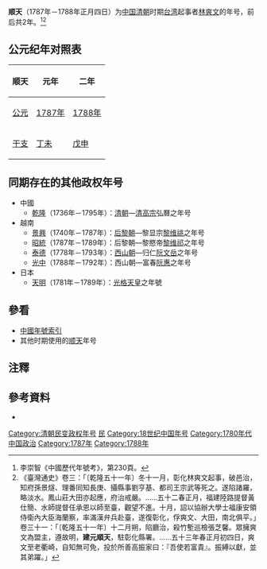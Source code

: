 {{Eranamebox|年号=顺天
|起讫时间= 1787年－1788年正月四日
|政权= 
|帝王= [[林爽文|林爽文]]
|历时= 2年
|timeline= <timeline>
ImageSize = width:200 height:50
PlotArea = width:180 height:30 left:10 bottom:20
TimeAxis = orientation:horizontal
DateFormat = yyyy
Period = from:1644 till:1911
AlignBars = early
ScaleMajor = increment:60 start:1644
Colors =
 id:canvas value:rgb(1,1,0.85)
BackgroundColors = canvas:canvas
PlotData =
 width:15 color:black
 bar:era from:start till:end
 bar:era from:1786 till:1788 color:red
</timeline>
|说明= <span style="color: red">顺天</span>在'''清朝'''时期的位置。
}}
{{Infobox Hokkien name
| title      = 順天
| hanji      = 順天
| poj        = Sūn-thian
| sinbhundzi = 
| hanlo      = 
| tl         = Sūn-thian
| bp         = 
| hongim     = ㄙㄨㄣ⊦ㄊㄧㄢ
| hokkienipa = 
| lm         = 
| image      = 
| image_size = 
| caption    = 
}}
'''顺天'''（1787年－1788年正月四日）为[[中国|中国]][[清朝|清朝]]时期[[台湾|台湾]]起事者[[林爽文|林爽文]]的年号，前后共2年。<ref>李崇智《中國歷代年號考》，第230頁。</ref><ref>《臺灣通史》卷三：「〔乾隆五十一年〕冬十一月，彰化林爽文起事，破邑治，知府孫景燧、理番同知長庚、攝縣事劉亨基、都司王宗武等死之。遂陷諸羅，略淡水。鳳山莊大田亦起應，府治戒嚴。……五十二春正月，福建陸路提督黃仕簡、水師提督任承恩以師至臺，觀望不進。十月，詔以協辦大學士福康安領侍衛內大臣海蘭察，率滿漢弁兵赴臺，遂復彰化，俘爽文、大田，南北俱平。」卷三十一：「〔乾隆五十一年〕十二月朔，陷廳治，殺竹塹巡檢張芝馨。眾擁爽文為盟主，遵故明，'''建元順天'''，駐彰化縣署。……五十三年春正月初四日，爽文至老衢崎，自知無可免，投於所善高振家曰：『吾使若富貴』。振縛以獻，並其弟躍。」</ref>

== 公元纪年对照表 ==
{| class="wikitable" style="text-align:center;"
!顺天!!元年!!二年
|-
![[公元|公元]]
|[[1787年|1787年]]||[[1788年|1788年]]
|-
![[干支|干支]]
|[[丁未|丁未]]||[[戊申|戊申]]
|}

==同期存在的其他政权年号==
*中國
**[[乾隆|乾隆]]（1736年－1795年）：[[清朝|清朝]]—[[乾隆帝|清高宗]]弘曆之年号
*越南
**[[景興|景興]]（1740年－1787年）：[[后黎朝|后黎朝]]—黎显宗[[黎维祧|黎维祧]]之年号
**[[昭統|昭統]]（1787年－1789年）：后黎朝—黎愍帝[[黎维祁|黎维祁]]之年号
**[[泰德_(年号)|泰德]]（1778年－1793年）：[[西山朝|西山朝]]—归仁[[阮文岳|阮文岳]]之年号
**[[光中|光中]]（1788年－1792年）：西山朝—富春[[阮惠|阮惠]]之年号
*日本
**[[天明_(日本)|天明]]（1781年－1789年）：[[光格天皇|光格天皇]]之年號

==參看==
*[[中国年号列表#清朝|中國年號索引]]
*其他时期使用的[[顺天|顺天]]年号

==注釋==
{{Reflist}}

==參考資料==
*{{Cite book|author=[[李崇智|李崇智]]|title=中國歷代年號考|date=2004-12|publisher=中華書局|isbn=7101025129}}

{{年号|[[天运_(林爽文)|天运]]|[[台灣年號索引|台灣年號]]|[[乾隆|乾隆]]}}
{{台灣年號}}
{{清朝年号}}

[[Category:清朝民变政权年号|Category:清朝民变政权年号]]
[[Category:台灣年號|民]]
[[Category:18世纪中国年号|Category:18世纪中国年号]]
[[Category:1780年代中国政治|Category:1780年代中国政治]]
[[Category:1787年|Category:1787年]]
[[Category:1788年|Category:1788年]]